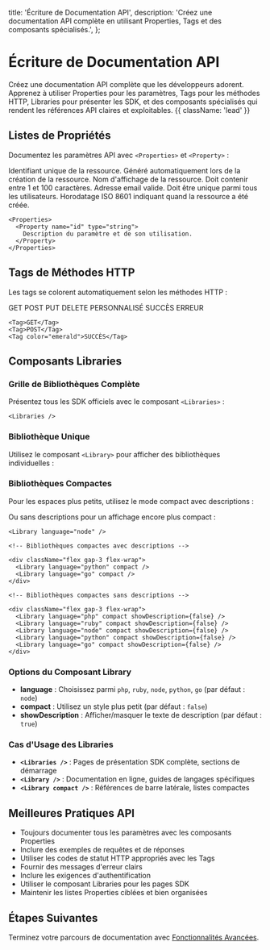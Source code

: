   title: 'Écriture de Documentation API',
  description:
    'Créez une documentation API complète en utilisant Properties, Tags et des composants spécialisés.',
};

# Écriture de Documentation API

Créez une documentation API complète que les développeurs adorent. Apprenez à utiliser Properties pour les paramètres, Tags pour les méthodes HTTP, Libraries pour présenter les SDK, et des composants spécialisés qui rendent les références API claires et exploitables. {{ className: 'lead' }}

## Listes de Propriétés

Documentez les paramètres API avec `<Properties>` et `<Property>` :

<Properties>
  <Property name="id" type="string">
    Identifiant unique de la ressource. Généré automatiquement lors de la création de la ressource.
  </Property>

<Property name="name" type="string">
  Nom d'affichage de la ressource. Doit contenir entre 1 et 100 caractères.
</Property>

<Property name="email" type="string">
  Adresse email valide. Doit être unique parmi tous les utilisateurs.
</Property>

  <Property name="created_at" type="timestamp">
    Horodatage ISO 8601 indiquant quand la ressource a été créée.
  </Property>
</Properties>

```mdx
<Properties>
  <Property name="id" type="string">
    Description du paramètre et de son utilisation.
  </Property>
</Properties>
```

## Tags de Méthodes HTTP

Les tags se colorent automatiquement selon les méthodes HTTP :

<div className="flex gap-2 flex-wrap">
  <Tag>GET</Tag>
  <Tag>POST</Tag>
  <Tag>PUT</Tag>
  <Tag>DELETE</Tag>
  <Tag color="zinc">PERSONNALISÉ</Tag>
  <Tag color="emerald">SUCCÈS</Tag>
  <Tag color="rose">ERREUR</Tag>
</div>

```mdx
<Tag>GET</Tag>
<Tag>POST</Tag>
<Tag color="emerald">SUCCÈS</Tag>
```

## Composants Libraries

### Grille de Bibliothèques Complète

Présentez tous les SDK officiels avec le composant `<Libraries>` :

<Libraries />

```mdx
<Libraries />
```

### Bibliothèque Unique

Utilisez le composant `<Library>` pour afficher des bibliothèques individuelles :

<Library language="node" />

### Bibliothèques Compactes

Pour les espaces plus petits, utilisez le mode compact avec descriptions :

<div className="flex gap-3 flex-wrap">
  <Library language="python" compact />
  <Library language="go" compact />
</div>

Ou sans descriptions pour un affichage encore plus compact :

<div className="flex gap-3 flex-wrap">
  <Library language="php" compact showDescription={false} />
  <Library language="ruby" compact showDescription={false} />
  <Library language="node" compact showDescription={false} />
  <Library language="python" compact showDescription={false} />
  <Library language="go" compact showDescription={false} />
</div>

```mdx
<Library language="node" />

<!-- Bibliothèques compactes avec descriptions -->

<div className="flex gap-3 flex-wrap">
  <Library language="python" compact />
  <Library language="go" compact />
</div>

<!-- Bibliothèques compactes sans descriptions -->

<div className="flex gap-3 flex-wrap">
  <Library language="php" compact showDescription={false} />
  <Library language="ruby" compact showDescription={false} />
  <Library language="node" compact showDescription={false} />
  <Library language="python" compact showDescription={false} />
  <Library language="go" compact showDescription={false} />
</div>
```

### Options du Composant Library

- **language** : Choisissez parmi `php`, `ruby`, `node`, `python`, `go` (par défaut : `node`)
- **compact** : Utilisez un style plus petit (par défaut : `false`)
- **showDescription** : Afficher/masquer le texte de description (par défaut : `true`)

### Cas d'Usage des Libraries

- **`<Libraries />`** : Pages de présentation SDK complète, sections de démarrage
- **`<Library />`** : Documentation en ligne, guides de langages spécifiques
- **`<Library compact />`** : Références de barre latérale, listes compactes

## Meilleures Pratiques API

- Toujours documenter tous les paramètres avec les composants Properties
- Inclure des exemples de requêtes et de réponses
- Utiliser les codes de statut HTTP appropriés avec les Tags
- Fournir des messages d'erreur clairs
- Inclure les exigences d'authentification
- Utiliser le composant Libraries pour les pages SDK
- Maintenir les listes Properties ciblées et bien organisées

## Étapes Suivantes

Terminez votre parcours de documentation avec [Fonctionnalités Avancées](/writing-advanced).
